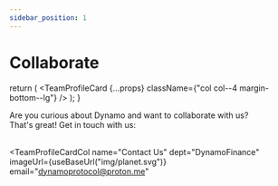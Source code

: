 ```yaml
---
sidebar_position: 1
---
```


# Collaborate


  return (
    <TeamProfileCard {...props} className={"col col--4 margin-bottom--lg"} />
  );
}

Are you curious about Dynamo and want to collaborate with us? <br />
That's great! Get in touch with us: <br /><br />

<div className="row">

<TeamProfileCardCol
  name="Contact Us"
  dept="DynamoFinance"
  imageUrl={useBaseUrl("img/planet.svg")}
  email="dynamoprotocol@proton.me"
></TeamProfileCardCol>

</div>

